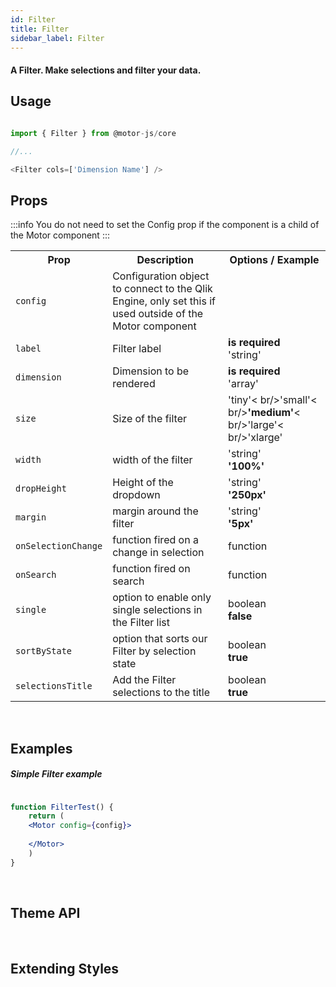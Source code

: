 ```yaml
---
id: Filter
title: Filter
sidebar_label: Filter
---
```

#### A Filter. Make selections and filter your data.


## Usage

```javascript

import { Filter } from @motor-js/core

//...

<Filter cols=['Dimension Name'] />

```


## Props

:::info
You do not need to set the Config prop if the component is a child of the Motor component
:::

 
<table>
  <tr>
    <th>Prop</th>
    <th>Description</th>
    <th>Options / Example</th>
  </tr>
  <tr>
    <td><code>config</code></td>
    <td>Configuration object to connect to the Qlik Engine, only set this if used outside of the Motor component</td>
    <td></td>
  </tr>
  <tr>
    <td><code>label</code></td>
    <td>Filter label</td>
    <td><b>is required</b><br/>'string'</td>
  </tr>
  <tr>
    <td><code>dimension</code></td>
    <td>Dimension to be rendered</td>
    <td><b>is required</b><br/>'array'</td>
  </tr>
  <tr>
    <td><code>size</code></td>
    <td>Size of the filter</td>
    <td>'tiny'< br/>'small'< br/><b>'medium'</b>< br/>'large'< br/>'xlarge'</td>
  </tr>
  <tr>
    <td><code>width</code></td>
    <td>width of the filter</td>
    <td>'string'<br/><b>'100%'</b></td>
  </tr>
  <tr>
    <td><code>dropHeight</code></td>
    <td>Height of the dropdown</td>
    <td>'string'<br/><b>'250px'</b></td>
  </tr>
  <tr>
    <td><code>margin</code></td>
    <td>margin around the filter</td>
    <td>'string'<br/><b>'5px'</b></td>
  </tr>
  <tr>
    <td><code>onSelectionChange</code></td>
    <td>function fired on a change in selection</td>
    <td>function</td>
  </tr>
  <tr>
    <td><code>onSearch</code></td>
    <td>function fired on search</td>
    <td>function</td>
  </tr>
  <tr>
    <td><code>single</code></td>
    <td>option to enable only single selections in the Filter list</td>
    <td>boolean<br/><b>false</b></td>
  </tr>
  <tr>
    <td><code>sortByState</code></td>
    <td>option that sorts our Filter by selection state</td>
    <td>boolean<br/><b>true</b></td>
  </tr>
  <tr>
    <td><code>selectionsTitle</code></td>
    <td>Add the Filter selections to the title</td>
    <td>boolean<br/><b>true</b></td>
  </tr>
</table>


<br />


## Examples

##### Simple Filter example

```jsx live

function FilterTest() {
    return (
    <Motor config={config}>  
     
    </Motor>
    )
}

```

<br />


## Theme API




<br />


## Extending Styles

<br />
